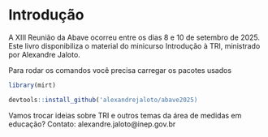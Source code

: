 # Introdução

A XIII Reunião da Abave ocorreu entre os dias 8 e 10 de setembro de 2025. Este livro disponibiliza o material do minicurso Introdução à TRI, ministrado por Alexandre Jaloto.

Para rodar os comandos você precisa carregar os pacotes usados

```r
library(mirt)
```

```r
devtools::install_github('alexandrejaloto/abave2025)
```

Vamos trocar ideias sobre TRI e outros temas da área de medidas em educação?
Contato: alexandre.jaloto@inep.gov.br
